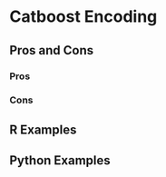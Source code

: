 # Catboost Encoding {#sec-categorical-catboost}

## Pros and Cons

### Pros

### Cons

## R Examples

## Python Examples
